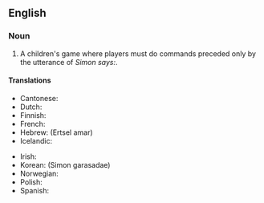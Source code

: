 ==English==

===Noun===
{{en-noun|sg=[[Simon]] [[says]]|-}}

# {{games}} A children's game where players must do commands preceded only by the utterance of ''Simon says: ''.

====Translations====
{{trans-top|children's game}}
* Cantonese: {{tø|zh-yue|老師話|sc=Hani}}
* Dutch: {{t-|nl|Commando}}
* Finnish: {{t-|fi|Kapteeni käskee}}
* French: {{t+|fr|Jacques a dit}}
* Hebrew: {{t-|he|הרצל אמר}} (Ertsel amar)
* Icelandic: {{t-|is|Símon segir}}
{{trans-mid}}
* Irish: {{t-|ga|Deir Ó Grádaigh|xs=Irish}}
* Korean: {{t-|ko|시몬 가라사대|sc=Hang}} (Simon garasadae)
* Norwegian: {{t-|no|Kongen befaler}}
* Polish: {{t-|pl|Szymon mówi}}
* Spanish: {{t-|es|Simón dice}}
{{trans-bottom}}